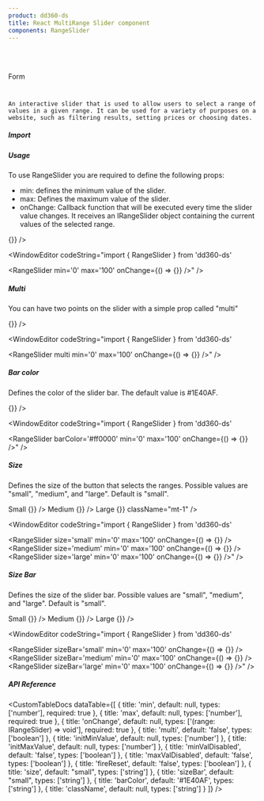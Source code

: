 ```yaml
---
product: dd360-ds
title: React MultiRange Slider component
components: RangeSlider
---
```


<br id='top' />
<br />

<Label>Form</Label>

# <HeaderDocCustom title="RangeSlider" pathUrl="form-rangeslider--range-slider" />


    An interactive slider that is used to allow users to select a range of values in a given range. It can be used for a variety of purposes on a website, such as filtering results, setting prices or choosing dates.


##### <span name="floating-nav">Import</span>

<WindowEditor codeString="import { RangeSlider } from 'dd360-ds'" />
<WindowEditor codeString="import RangeSlider from 'dd360-ds/RangeSlider'" />

##### <span name="floating-nav">Usage</span>

To use RangeSlider you are required to define the following props:

- min: defines the minimum value of the slider.
- max: Defines the maximum value of the slider.
- onChange: Callback function that will be executed every time the slider value changes. It receives an IRangeSlider object containing the current values of the selected range.

<Playground className="gap-y-2">
    <RangeSlider min="0" max="100" onChange={() => {}} />
</Playground>

<WindowEditor codeString="import { RangeSlider } from 'dd360-ds'

<RangeSlider min='0' max='100' onChange={() => {}} />" />

##### <span name="floating-nav">Multi</span>

You can have two points on the slider with a simple prop called "multi"

<Playground className="gap-y-2">
    <RangeSlider multi min="0" max="100" onChange={() => {}} />
</Playground>

<WindowEditor codeString="import { RangeSlider } from 'dd360-ds'

<RangeSlider multi min='0' max='100' onChange={() => {}} />" />

##### <span name="floating-nav">Bar color</span>

Defines the color of the slider bar.
The default value is #1E40AF.

<Playground className="gap-y-2">
    <RangeSlider barColor="#ff0000" min="0" max="100" onChange={() => {}} />
</Playground>

<WindowEditor codeString="import { RangeSlider } from 'dd360-ds'

<RangeSlider barColor='#ff0000' min='0' max='100' onChange={() => {}} />" />

##### <span name="floating-nav">Size</span>

Defines the size of the button that selects the ranges. Possible values are "small", "medium", and "large". Default is "small".

<Playground className="gap-y-2">
    <Text>Small</Text>
    <RangeSlider className="mb-3" size='small' min='0' max='100' onChange={() => {}} />
    <Text>Medium</Text>
    <RangeSlider className="mb-3" size='medium' min='0' max='100' onChange={() => {}} />
    <Text>Large</Text>
    <RangeSlider className="mb-3" size='large' min='0' max='100' onChange={() => {}} className="mt-1" /> 
</Playground>

<WindowEditor codeString="import { RangeSlider } from 'dd360-ds'

<RangeSlider size='small' min='0' max='100' onChange={() => {}} />
<RangeSlider size='medium' min='0' max='100' onChange={() => {}} />
<RangeSlider size='large' min='0' max='100' onChange={() => {}} />" />


##### <span name="floating-nav">Size Bar</span>

Defines the size of the slider bar. Possible values are "small", "medium", and "large". Default is "small".

<Playground className="gap-y-2">
    <Text>Small</Text>
    <RangeSlider className="mb-3" sizeBar='small' min='0' max='100' onChange={() => {}} />
    <Text>Medium</Text>
    <RangeSlider className="mb-3" sizeBar='medium' min='0' max='100' onChange={() => {}} />
    <Text>Large</Text>
    <RangeSlider className="mb-3" sizeBar='large' min='0' max='100' onChange={() => {}} /> 
</Playground>

<WindowEditor codeString="import { RangeSlider } from 'dd360-ds'

<RangeSlider sizeBar='small' min='0' max='100' onChange={() => {}} />
<RangeSlider sizeBar='medium' min='0' max='100' onChange={() => {}} />
<RangeSlider sizeBar='large' min='0' max='100' onChange={() => {}} />" />

##### <span name="floating-nav">API Reference</span>

<CustomTableDocs
    dataTable={[
        { title: 'min', default: null, types: ['number'], required: true },
        { title: 'max', default: null, types: ['number'], required: true },
        { title: 'onChange', default: null, types: ['(range: IRangeSlider) => void'], required: true },
        { title: 'multi', default: 'false', types: ['boolean'] },
        { title: 'initMinValue', default: null, types: ['number'] },
        { title: 'initMaxValue', default: null, types: ['number'] },
        { title: 'minValDisabled', default: 'false', types: ['boolean'] },
        { title: 'maxValDisabled', default: 'false', types: ['boolean'] },
        { title: 'fireReset', default: 'false', types: ['boolean'] },
        { title: 'size', default: "small", types: ['string'] },
        { title: 'sizeBar', default: "small", types: ['string'] },
        { title: 'barColor', default: '#1E40AF', types: ['string'] },
        { title: 'className', default: null, types: ['string'] }
    ]}
/>

<BackAndForwardController />